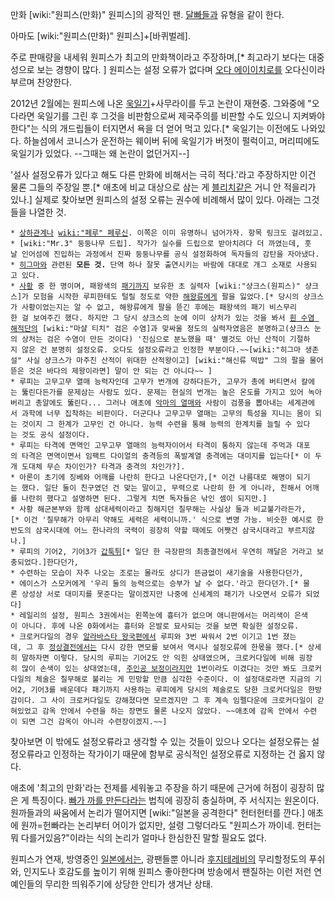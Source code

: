만화 [wiki:"원피스(만화)" 원피스]의 광적인 팬. [[달빠]]들과 유형을 같이 한다.

아마도 [wiki:"원피스(만화)" 원피스]+[바퀴벌레].

주로 판매량을 내세워 원피스가 최고의 만화책이라고 주장하며,[* 최고라기 보다는 대중성으로 보는 경향이 많다. ] 원피스는 설정 오류가 없다며 [[오다 에이이치로]]를 오다신이라 부르며 찬양한다.

2012년 2월에는 원피스에 나온 [[욱일기]]+사무라이를 두고 논란이 재현중. 그와중에 "오다라면 욱일기를 그린 후 그것을 비판함으로써 제국주의를 비판할 수도 있으니 지켜봐야 한다"는 식의 개드립들이 터지면서 욕을 더 얻어 먹고 있다.[* 욱일기는 이전에도 나와있다. 하늘섬에서 코니스가 운전하는 웨이버 뒤에 욱일기가 버젓이 펄럭이고, 머리띠에도 욱일기가 있었다. --그때는 왜 논란이 없던거지--]

'설사 설정오류가 있다고 해도 다른 만화에 비해서는 극히 적다.'라고 주장하지만 이건 물론 그들의 주장일 뿐.[* 애초에 비교 대상으로 삼는 게 [[블리치]]같은 거니 안 적을리가 있나.] 실제로 찾아보면 원피스의 설정 오류는 권수에 비례해서 많이 있다. 아래는 그것들을 나열한 것.
 * [[상하관계]]나 [[wiki:"페루" 페루신]]. 이쪽은 이미 유명하니 넘어가자. 항목 링크도 걸려있고.
 * [wiki:"Mr.3" 둥둥나무 드립]. 작가가 실수를 드립으로 받아치려다 더 까였는데, 훗날 인어섬에 진입하는 과정에서 진짜 둥둥나무를 공식 설정화하여 독자들의 감탄을 자아냈다.
 * [[히그마]]와 관련된 '''모든 것.''' 단역 하나 잘못 출연시키는 바람에 대대로 개그 소재로 사용되고 있다.
 * [[사황]] 중 한 명이며, 패왕색의 [[패기]]까지 보유한 초 실력자 [wiki:"샹크스(원피스)" 샹크스]가 모험을 시작한 루피한테도 털릴 정도로 약한 [[해왕류]]에게 팔을 잃었다.[* 당시의 샹크스가 사황이었는지는 알 수 없고, 해왕류에게 팔을 뜯긴 후에는 패왕색의 패기 비스무리한 걸 보여주긴 했다. 하지만 그 당시 샹크스의 눈에 이미 상처가 있는 것을 봐서 [[흰 수염 해적단]]의 [wiki:"마샬 티치" 검은 수염]과 맞싸울 정도의 실력자였음은 분명하고(샹크스 눈의 상처는 검은 수염이 만든 것이다) '진심으로 분노했을 때' 별것도 아닌 산적이 기절하지 않은 건 분명히 설정오류. 오다도 설정오류라고 인정한 부분이다.~~[wiki:"히그마 생존설" 사실 샹크스가 마주친 산적이 위대한 산적왕이고] [wiki:"해신류 떡밥" 그의 팔을 물어뜯은 것은 바다의 제왕이라면] 말이 안 되는 건 아니다~~ ] 
 * 루피는 고무고무 열매 능력자인데 고무가 번개에 강하다든가, 고무가 총에 버티면서 칼에는 뚫린다든가를 문제삼는 사람도 있다. 문제는 현실의 번개는 높은 온도를 가지고 있어 녹아버리고 총알에도 뚫린다... 그러나 애초에 [[악마의 열매]]와 사람이 검풍을 뽑아내는 세계관에서 과학에 너무 집착하는 비판이다. 더군다나 고무고무 열매는 고무의 특성을 지니는 몸이 되는 것이지 그 한계가 고무인 건 아니다. 능력 수련을 통해 능력의 한계치를 늘릴 수 있다는 것도 공식 설정이다.
 * 루피는 타격에 면역인 고무고무 열매의 능력자이어서 타격이 통하지 않는데 주먹과 대포의 타격은 면역이면서 임팩트 다이얼의 충격등의 폭발계열 충격에는 대미지를 입는다[* 이 두개 도대체 무슨 차이인가? 타격과 충격의 차인가?].
 * 아론이 초기에 징베와 어깨를 나란히 한다고 나온다던가,[* 이건 나름대로 해명이 되기는 했다. 일단 둘이 친구였던 건 맞는 말이고, 무력으로 나란히 한 게 아니라, 친해서 어깨를 나란히 했다고 설명하면 된다. 그렇게 치면 독자들은 낚인 셈이 되지만.]
 * 사황 해군본부와 함께 삼대세력이라고 칭해지던 칠무해는 사실상 둘과 비교불가라든가,[* 이건 '칠무해가 아무리 약해도 세력은 세력이니까.' 식으로 변명 가능. 비슷한 예시로 한반도의 삼국시대에 어느 한나라의 국력이 굉장히 약할 때에도 어쨋건 삼국시대라고 부르지않나.]
 * 루피의 기어2, 기어3가 [[갑툭튀]][* 일단 한 극장판의 최종결전에서 우연히 깨달은 거라고 보충되었다.]한다던가,
 * 수련하는 모습이 자주 나오는 조로는 몰라도 상디가 뜬금없이 새기술을 사용한다던가,
 * 에이스가 스모커에게 '우리 둘의 능력으로는 승부가 날 수 없다.'라고 한다던가.[* 물론 상성상 서로 대미지를 못준다는 말이겠지만 나중에 신세계의 패기가 나오면서 오류가 되었다]
 * 레일리의 설정, 원피스 3권에서는 왼쪽눈에 흉터가 없으며 애니판에서는 머리색이 은색이 아니다. 후에 나온 0화에서는 흉터와 은발로 묘사되는 것을 보면 확실한 설정오류.
 * 크로커다일의 경우 [[알라바스타 왕국]]편에서 루피와 3번 싸워서 2번 이기고 1번 졌는데, 그 후 [[정상결전]]에서는 다시 강한 면모를 보여서 역시나 설정오류에 한몫을 했다.[* 상세히 말하자면 이렇다. 당시의 루피는 기어2도 안 익힌 상태였으며, 크로커다일에 비해 굉장히 많이 손색이 있는 상대였는데, [[주인공 보정]]이라지만 1번이라도 이겼다는 것만 봐도 크로커다일의 체술은 칠무해로 불리는 게 민망할 만큼 심각한 수준이다. 이 설정대로라면 지금의 기어2, 기어3를 배운데다 패기까지 사용하는 루피에게 당시의 체술로도 당한 크로커다일은 한방감이다. 그 사이 크로커다일도 강해졌다면 모르겠지만 그 후 계속 임펠다운에 크로커다일이 갇혀있었고 감옥 안에서 수련을 하는 장면도 물론 나오지 않았다. ~~애초에 감옥 안에서 수련이 되면 그건 감옥이 아니라 수련장이겠지.~~]
찾아보면 이 밖에도 설정오류라고 생각할 수 있는 것들이 있으나 오다는 설정오류는 설정오류라고 인정하는 작가이기 때문에 함부로 공식적인 설정오류로 지정하는 건 옳지 않다.

애초에 '최고의 만화'라는 전제를 세워놓고 주장을 하기 때문에 근거에 허점이 굉장히 많은 게 특징이다. [[빠가 까를 만든다]]라는 법칙에 굉장히 충실하며, 주 서식지는 원온이다. 원까들과의 싸움에서 논리가 떨어지면 [wiki:"일본을 공격한다" 헌터헌터를 깐다.] 애초에 원까=헌빠라는 논리부터 어이가 없지만, 설령 그렇더라도 "원피스가 까이네. 헌터는 뭐 다를거있음?"이라는 식의 논리가 얼마나 한심한진 말할 필요도 없다.

원피스가 연재, 방영중인 [[일본]]에서는, 광팬들뿐 아니라 [[후지테레비]]의 무리할정도의 푸쉬와, 인지도나 호감도를 높이기 위해 원피스 좋아한다며 방송에서 팬질하는 이런 저런 연예인들의 무리한 띄워주기에 상당한 안티가 생겨난 상태.
